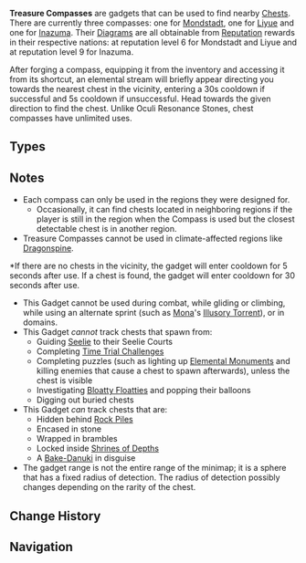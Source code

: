 {{Terminology Infobox
|image        = <gallery>
Item Anemo Treasure Compass.png|Anemo
Item Geo Treasure Compass.png|Geo
Item Electro Treasure Compass.png|Electro
</gallery>
|world        = Teyvat
|type         = Item Groups
|type2        = Gadgets
}}
'''Treasure Compasses''' are gadgets that can be used to find nearby [[Chests]]. There are currently three compasses: one for [[Mondstadt]], one for [[Liyue]] and one for [[Inazuma]]. Their [[Diagrams]] are all obtainable from [[Reputation]] rewards in their respective nations: at reputation level 6 for Mondstadt and Liyue and at reputation level 9 for Inazuma.

<section begin="compassdesc1"/>After forging a compass, equipping it from the inventory and accessing it from its shortcut, an elemental stream will briefly appear directing you towards the nearest chest in the vicinity, entering a 30s cooldown if successful and 5s cooldown if unsuccessful. Head towards the given direction to find the chest. Unlike Oculi Resonance Stones, chest compasses have unlimited uses.<section end="compassdesc1"/>

==Types==
{{Items by Category List|Treasure Compasses}}

==Notes==
*Each compass can only be used in the regions they were designed for.
**Occasionally, it can find chests located in neighboring regions if the player is still in the region when the Compass is used but the closest detectable chest is in another region.
*Treasure Compasses cannot be used in climate-affected regions like [[Dragonspine]].
<section begin="compassdesc2" />*If there are no chests in the vicinity, the gadget will enter cooldown for 5 seconds after use. If a chest is found, the gadget will enter cooldown for 30 seconds after use.
*This Gadget cannot be used during combat, while gliding or climbing, while using an alternate sprint (such as [[Mona]]'s [[Illusory Torrent]]), or in domains.
*This Gadget ''cannot'' track chests that spawn from:
**Guiding [[Seelie]] to their Seelie Courts
**Completing [[Time Trial Challenge]]s
**Completing puzzles (such as lighting up [[Elemental Monument]]s and killing enemies that cause a chest to spawn afterwards), unless the chest is visible
**Investigating [[Bloatty Floatty|Bloatty Floatties]] and popping their balloons
**Digging out buried chests
*This Gadget ''can'' track chests that are:
**Hidden behind [[Rock Pile]]s
**Encased in stone
**Wrapped in brambles
**Locked inside [[Shrines of Depths]]
**A [[Bake-Danuki]] in disguise
*The gadget range is not the entire range of the minimap; it is a sphere that has a fixed radius of detection. The radius of detection possibly changes depending on the rarity of the chest.

==Change History==
{{Change History|1.1}}

==Navigation==
{{Gadget Navbox}}
[[Category:Treasure Compasses| ]]
